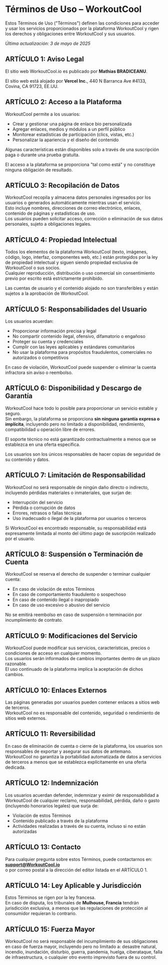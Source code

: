 # Términos de Uso – WorkoutCool

Estos Términos de Uso ("Términos") definen las condiciones para acceder y usar los servicios proporcionados por la plataforma WorkoutCool y rigen los derechos y obligaciones entre WorkoutCool y sus usuarios.

_Última actualización: 3 de mayo de 2025_

## ARTÍCULO 1: Aviso Legal

El sitio web WorkoutCool.io es publicado por **Mathias BRADICEANU**.

El sitio web está alojado por **Vercel Inc.**, 440 N Barranca Ave #4133, Covina, CA 91723, EE.UU.

## ARTÍCULO 2: Acceso a la Plataforma

WorkoutCool permite a los usuarios:

- Crear y gestionar una página de enlace bio personalizada  
- Agregar enlaces, medios y módulos a un perfil público  
- Monitorear estadísticas de participación (clics, vistas, etc.)  
- Personalizar la apariencia y el diseño del contenido

Algunas características están disponibles solo a través de una suscripción paga o durante una prueba gratuita.

El acceso a la plataforma se proporciona "tal como está" y no constituye ninguna obligación de resultado.

## ARTÍCULO 3: Recopilación de Datos

WorkoutCool recopila y almacena datos personales ingresados por los usuarios o generados automáticamente mientras usan el servicio.  
Esto incluye nombres, direcciones de correo electrónico, enlaces, contenido de páginas y estadísticas de uso.  
Los usuarios pueden solicitar acceso, corrección o eliminación de sus datos personales, sujeto a obligaciones legales.

## ARTÍCULO 4: Propiedad Intelectual

Todos los elementos de la plataforma WorkoutCool (texto, imágenes, código, logo, interfaz, componentes web, etc.) están protegidos por la ley de propiedad intelectual y siguen siendo propiedad exclusiva de WorkoutCool o sus socios.  
Cualquier reproducción, distribución o uso comercial sin consentimiento previo por escrito está estrictamente prohibido.

Las cuentas de usuario y el contenido alojado no son transferibles y están sujetos a la aprobación de WorkoutCool.

## ARTÍCULO 5: Responsabilidades del Usuario

Los usuarios acuerdan:

- Proporcionar información precisa y legal  
- No compartir contenido ilegal, ofensivo, difamatorio o engañoso  
- Proteger su cuenta y credenciales  
- Cumplir con las leyes aplicables y estándares comunitarios  
- No usar la plataforma para propósitos fraudulentos, comerciales no autorizados o competitivos

En caso de violación, WorkoutCool puede suspender o eliminar la cuenta infractora sin aviso o reembolso.

## ARTÍCULO 6: Disponibilidad y Descargo de Garantía

WorkoutCool hace todo lo posible para proporcionar un servicio estable y seguro.  
Sin embargo, la plataforma se proporciona **sin ninguna garantía expresa o implícita**, incluyendo pero no limitado a disponibilidad, rendimiento, compatibilidad u operación libre de errores.

El soporte técnico no está garantizado contractualmente a menos que se establezca en una oferta específica.

Los usuarios son los únicos responsables de hacer copias de seguridad de su contenido y datos.

## ARTÍCULO 7: Limitación de Responsabilidad

WorkoutCool no será responsable de ningún daño directo o indirecto, incluyendo pérdidas materiales o inmateriales, que surjan de:

- Interrupción del servicio  
- Pérdida o corrupción de datos  
- Errores, retrasos o fallas técnicas  
- Uso inadecuado o ilegal de la plataforma por usuarios o terceros

Si WorkoutCool es encontrado responsable, su responsabilidad está expresamente limitada al monto del último pago de suscripción realizado por el usuario.

## ARTÍCULO 8: Suspensión o Terminación de Cuenta

WorkoutCool se reserva el derecho de suspender o terminar cualquier cuenta:

- En caso de violación de estos Términos  
- En caso de comportamiento fraudulento o sospechoso  
- En caso de contenido ilegal o inapropiado  
- En caso de uso excesivo o abusivo del servicio

No se emitirá reembolso en caso de suspensión o terminación por incumplimiento de contrato.

## ARTÍCULO 9: Modificaciones del Servicio

WorkoutCool puede modificar sus servicios, características, precios o condiciones de acceso en cualquier momento.  
Los usuarios serán informados de cambios importantes dentro de un plazo razonable.  
El uso continuado de la plataforma implica la aceptación de dichos cambios.

## ARTÍCULO 10: Enlaces Externos

Las páginas generadas por usuarios pueden contener enlaces a sitios web de terceros.  
WorkoutCool no es responsable del contenido, seguridad o rendimiento de sitios web externos.

## ARTÍCULO 11: Reversibilidad

En caso de eliminación de cuenta o cierre de la plataforma, los usuarios son responsables de exportar y asegurar sus datos de antemano.  
WorkoutCool no garantiza la portabilidad automatizada de datos a servicios de terceros a menos que se establezca explícitamente en una oferta dedicada.

## ARTÍCULO 12: Indemnización

Los usuarios acuerdan defender, indemnizar y eximir de responsabilidad a WorkoutCool de cualquier reclamo, responsabilidad, pérdida, daño o gasto (incluyendo honorarios legales) que surja de:

- Violación de estos Términos  
- Contenido publicado a través de la plataforma  
- Actividades realizadas a través de su cuenta, incluso si no están autorizadas

## ARTÍCULO 13: Contacto

Para cualquier pregunta sobre estos Términos, puede contactarnos en:  
**[support@WorkoutCool.io](mailto:support@WorkoutCool.io)**  
o por correo postal a la dirección del editor listada en el ARTÍCULO 1.

## ARTÍCULO 14: Ley Aplicable y Jurisdicción

Estos Términos se rigen por la ley francesa.  
En caso de disputa, los tribunales de **Mulhouse, Francia** tendrán jurisdicción exclusiva, a menos que las regulaciones de protección al consumidor requieran lo contrario.

## ARTÍCULO 15: Fuerza Mayor

WorkoutCool no será responsable del incumplimiento de sus obligaciones en caso de fuerza mayor, incluyendo pero no limitado a: desastre natural, incendio, inundación, disturbio, guerra, pandemia, huelga, ciberataque, falla de infraestructura, o cualquier otro evento imprevisto fuera de su control.
